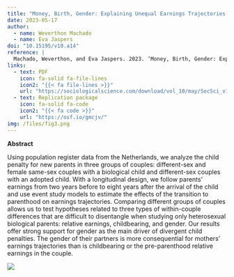 ```yaml
---
title: "Money, Birth, Gender: Explaining Unequal Earnings Trajectories Following Parenthood"
date: 2023-05-17
author:
  - name: Weverthon Machado
  - name: Eva Jaspers
doi: "10.15195/v10.a14"
reference: |
  Machado, Weverthon, and Eva Jaspers. 2023. ‘Money, Birth, Gender: Explaining Unequal Earnings Trajectories Following Parenthood’. <i>Sociological Science</i> 10: 429–53. <a href="https://doi.org/10.15195/v10.a14">https://doi.org/10.15195/v10.a14</a>
links: 
  - text: PDF
    icon: fa-solid fa-file-lines
    icon2: "{{< fa file-lines >}}"
    url: "https://sociologicalscience.com/download/vol_10/may/SocSci_v10_429to453.pdf"
  - text: Replication package
    icon: fa-solid fa-code
    icon2: "{{< fa code >}}"
    url: "https://osf.io/gmcjv/"
img: /files/fig3.png
---
```


**Abstract** 

::: {layout-ncol=2}

Using population register data from the Netherlands, we analyze the child penalty for new parents in three groups of couples: different-sex and female same-sex couples with a biological child and different-sex couples with an adopted child. With a longitudinal design, we follow parents’ earnings from two years before to eight years after the arrival of the child and use event study models to estimate the effects of the transition to parenthood on earnings trajectories. Comparing different groups of couples allows us to test hypotheses related to three types of within-couple differences that are difficult to disentangle when studying only heterosexual biological parents: relative earnings, childbearing, and gender. Our results offer strong support for gender as the main driver of divergent child penalties. The gender of their partners is more consequential for mothers’ earnings trajectories than is childbearing or the pre-parenthood relative earnings in the couple.

![](fig.png)
:::